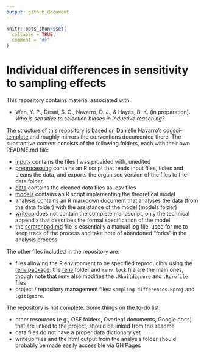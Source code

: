 ```yaml
---
output: github_document
---
```


<!-- README.md is generated from README.Rmd. Please edit that file -->

```r
knitr::opts_chunk$set(
  collapse = TRUE,
  comment = "#>"
)
```
# Individual differences in sensitivity to sampling effects

<!-- badges: start -->
<!-- badges: end -->

This repository contains material associated with:

- Wen, Y. P., Desai, S. C., Navarro, D. J., & Hayes, B. K. (in preparation).
  *Who is sensitive to selection biases in inductive reasoning?*

The structure of this repository is based on Danielle Navarro's 
[cogsci-template](https://github.com/djnavarro/cogsci-template) and roughly 
mirrors the conventions documented there. The substantive content consists of
the following folders, each with their own README.md file:

- [inputs](./inputs) contains the files I was provided with, unedited
- [preprocessing](./preprocessing) contains an R script that reads input files,
  tidies and cleans the data, and exports the organised version of the files to
  the data folder
- [data](./data) contains the cleaned data files as .csv files
- [models](./models) contains an R script implementing the theoretical model
- [analysis](./analysis) contains an R markdown document that analyses the data
  (from the data folder) with the assistance of the model (models folder) 
- [writeup](./writeup) does not contain the complete manuscript, only the 
  technical appendix that describes the formal specification of the model
- the [scratchpad.md](./scratchpad.md) file is essentially a manual log file, used for me to keep track of the process and take note of abandoned "forks" in the analysis process

The other files included in the repository are:

- files allowing the R environment to be specified reproducibly using the   
  [renv package](https://rstudio.github.io/renv/): the [renv](./renv) folder 
  and `renv.lock` file are the main ones, though note that renv also modifies
  the `.Rbuildignore` and `.Rprofile` files
- project / repository management files: `sampling-differences.Rproj` and 
  `.gitignore`. 

The repository is not complete. Some things on the to-do list:
  
- other resources (e.g., OSF folders, Overleaf documents, Google docs)
that are linked to the project, should be linked from this readme
- data files do not have a proper data dictionary yet
- writeup files and the html output from the analysis folder should probably
  be made easily accessible via GH Pages 
  
  
